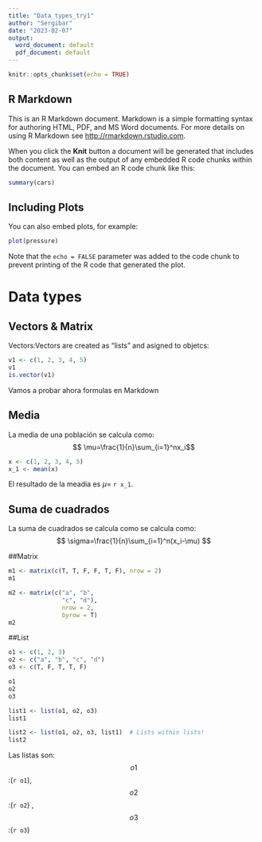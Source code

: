 ```yaml
---
title: "Data_types_try1"
author: "Sergibar"
date: "2023-02-07"
output:
  word_document: default
  pdf_document: default
---
```


```r
knitr::opts_chunk$set(echo = TRUE)
```

## R Markdown

This is an R Markdown document. Markdown is a simple formatting syntax for authoring HTML, PDF, and MS Word documents. For more details on using R Markdown see <http://rmarkdown.rstudio.com>.

When you click the **Knit** button a document will be generated that includes both content as well as the output of any embedded R code chunks within the document. You can embed an R code chunk like this:

```r
summary(cars)
```

## Including Plots

You can also embed plots, for example:

```r
plot(pressure)
```

Note that the `echo = FALSE` parameter was added to the code chunk to prevent printing of the R code that generated the plot.


# Data types
## Vectors & Matrix

Vectors:Vectors are created as "lists" and asigned to objetcs:

```r
v1 <- c(1, 2, 3, 4, 5)
v1
is.vector(v1)
```

Vamos a probar ahora formulas en Markdown

## Media 
La media de una población se calcula como: 
$$ \mu=\frac{1}{n}\sum_{i=1}^nx_i$$

```r
x <- c(1, 2, 3, 4, 5)
x_1 <- mean(x)
```

El resultado de la meadia es $\mu=$ `r x_1`.


## Suma de cuadrados
La suma de cuadrados se calcula como se calcula como: 
$$ \sigma=\frac{1}{n}\sum_{i=1}^n(x_i-\mu) $$

##Matrix
```r

m1 <- matrix(c(T, T, F, F, T, F), nrow = 2)
m1

m2 <- matrix(c("a", "b", 
               "c", "d"), 
               nrow = 2,
               byrow = T)
m2

```


##List

```r
o1 <- c(1, 2, 3)
o2 <- c("a", "b", "c", "d")
o3 <- c(T, F, T, T, F)

o1
o2
o3

list1 <- list(o1, o2, o3)
list1

list2 <- list(o1, o2, o3, list1)  # Lists within lists!
list2
```

Las listas son: $$o1$$:(`r o1`), $$o2$$:(`r o2`) ,$$o3$$:(`r o3`)

